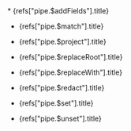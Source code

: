 
<Extract>
  * <Ref url="pipe.$addFields">{refs["pipe.$addFields"].title}</Ref>

  * <Ref url="pipe.$match">{refs["pipe.$match"].title}</Ref>

  * <Ref url="pipe.$project">{refs["pipe.$project"].title}</Ref>

  * <Ref url="pipe.$replaceRoot">{refs["pipe.$replaceRoot"].title}</Ref>

  * <Ref url="pipe.$replaceWith">{refs["pipe.$replaceWith"].title}</Ref>

  * <Ref url="pipe.$redact">{refs["pipe.$redact"].title}</Ref>

  * <Ref url="pipe.$set">{refs["pipe.$set"].title}</Ref>

  * <Ref url="pipe.$unset">{refs["pipe.$unset"].title}</Ref>
</Extract>
